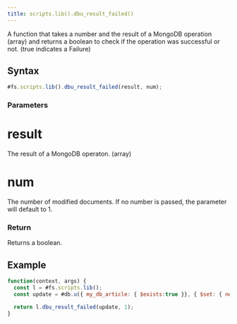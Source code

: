```yaml
---
title: scripts.lib().dbu_result_failed()
---
```


A function that takes a number and the result of a MongoDB operation (array) and returns a boolean to check if the operation was successful or not. (true indicates a Failure)

## Syntax

```js
#fs.scripts.lib().dbu_result_failed(result, num);
```

### Parameters

# result

The result of a MongoDB operaton. (array)

# num

The number of modified documents. If no number is passed, the parameter will default to 1.

### Return

Returns a boolean.

## Example

```js
function(context, args) {
  const l = #fs.scripts.lib();
  const update = #db.u({ my_db_article: { $exists:true }}, { $set: { new_property: 123 } });

  return l.dbu_result_failed(update, 1);
}
```
